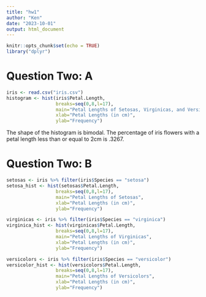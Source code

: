 ```yaml
---
title: "hw1"
author: "Ken"
date: "2023-10-01"
output: html_document
---
```


```r
knitr::opts_chunk$set(echo = TRUE)
library("dplyr")
```

# Question Two: A
```r
iris <- read.csv("iris.csv")
histogram <- hist(iris$Petal.Length,
                  breaks=seq(0,8,l=17),
                  main="Petal Lengths of Setosas, Virginicas, and Versicolors",
                  xlab="Petal Lengths (in cm)",
                  ylab="Frequency")
```

The shape of the histogram is bimodal. The percentage of iris flowers with a petal length less than or equal to 2cm is .3267. 

# Question Two: B
```r
setosas <- iris %>% filter(iris$Species == "setosa")
setosa_hist <- hist(setosas$Petal.Length,
                  breaks=seq(0,8,l=17),
                  main="Petal Lengths of Setosas",
                  xlab="Petal Lengths (in cm)",
                  ylab="Frequency")

virginicas <- iris %>% filter(iris$Species == "virginica")
virginica_hist <- hist(virginicas$Petal.Length,
                  breaks=seq(0,8,l=17),
                  main="Petal Lengths of Virginicas",
                  xlab="Petal Lengths (in cm)",
                  ylab="Frequency")

versicolors <- iris %>% filter(iris$Species == "versicolor")
versicolor_hist <- hist(versicolors$Petal.Length,
                  breaks=seq(0,8,l=17),
                  main="Petal Lengths of Versicolors",
                  xlab="Petal Lengths (in cm)",
                  ylab="Frequency")

```

